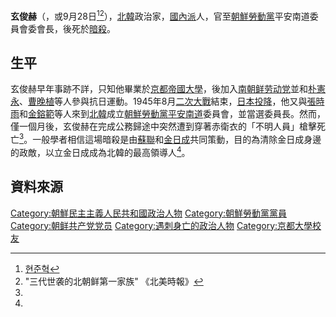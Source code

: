 {{noteTA
|G1=Country
|1=zh:北朝鮮; zh-cn:朝鲜; zh-tw:朝鮮; zh-hk:朝鮮; zh-sg:朝鲜;
}}

'''玄俊赫'''（{{lang|ko|현준혁}}，{{bd|1906年|5月13日|1945年|9月3日}}或9月28日<ref>[http://100.daum.net/encyclopedia/view.do?docid=b25h0977a 현준혁]{{Dead link|date=2018年11月 |bot=InternetArchiveBot |fix-attempted=yes }}</ref><ref name="nwt">"三代世袭的北朝鲜第一家族" 《北美時報》 </ref>），[[北韓|北韓]]政治家，[[南朝鲜劳动党|國內派]]人，官至[[朝鮮勞動黨|朝鮮勞動黨]]平安南道委員會委會長，後死於[[暗殺|暗殺]]。

==生平==
玄俊赫早年事跡不詳，只知他畢業於[[京都帝國大學|京都帝國大學]]，後加入[[南朝鲜劳动党|南朝鲜劳动党]]並和[[朴憲永|朴憲永]]、[[曹晚植|曹晚植]]等人參與抗日運動。1945年8月[[二次大戰|二次大戰]]結束，[[日本投降|日本投降]]，他又與[[張時雨|張時雨]]和[[金鎔範|金鎔範]]等人來到[[北韓|北韓]]成立[[朝鮮勞動黨|朝鮮勞動黨]][[平安南道|平安南道]]委員會，並當選委員長。然而，僅一個月後，玄俊赫在完成公務歸途中突然遭到穿著赤衛衣的「不明人員」槍擊死亡<ref name="nwt"/>。一般學者相信這場暗殺是由[[蘇聯|蘇聯]]和[[金日成|金日成]]共同策動，目的為清除金日成身邊的政敵，以立金日成成為北韓的最高領導人<ref name="nwt"/>。

==資料來源==
{{reflist}}

[[Category:朝鮮民主主義人民共和國政治人物|Category:朝鮮民主主義人民共和國政治人物]]
[[Category:朝鮮勞動黨黨員|Category:朝鮮勞動黨黨員]]
[[Category:朝鲜共产党党员|Category:朝鲜共产党党员]]
[[Category:遇刺身亡的政治人物|Category:遇刺身亡的政治人物]]
[[Category:京都大學校友|Category:京都大學校友]]